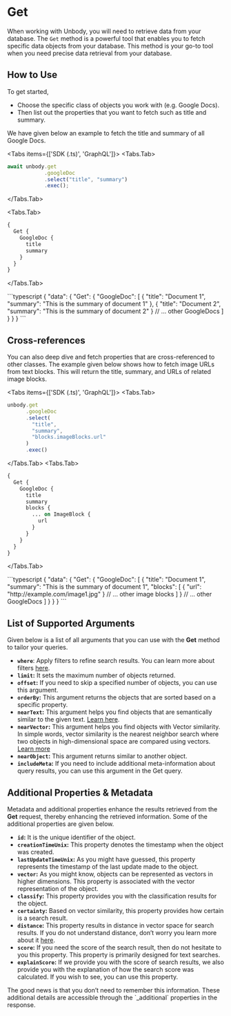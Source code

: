 
# Get

When working with Unbody, you will need to retrieve data from your database. The `Get` method is a powerful tool that enables you to fetch specific data objects from your database. This method is your go-to tool when you need precise data retrieval from your database.

## How to Use

To get started,

- Choose the specific class of objects you work with (e.g. Google Docs).
- Then list out the properties that you want to fetch such as title and summary.

We have given below an example to fetch the title and summary of all Google Docs.

<Tabs items={['SDK (.ts)', 'GraphQL']}>
 <Tabs.Tab>
```typescript copy
await unbody.get
            .googleDoc
            .select("title", "summary")
            .exec();
```
</Tabs.Tab>

  <Tabs.Tab>
```graphql copy
{
  Get {
    GoogleDoc {
      title
      summary
    }
  }
}
```
  </Tabs.Tab>
</Tabs>

<Collapse title="Expected response">
```typescript
{
  "data": {
    "Get": {
      "GoogleDoc": [
        {
          "title": "Document 1",
          "summary": "This is the summary of document 1"
        },
        {
          "title": "Document 2",
          "summary": "This is the summary of document 2"
        }
        // ... other GoogleDocs
      ]
    }
  }
}
```
</Collapse>

## **Cross-references**

You can also deep dive and fetch properties that are cross-referenced to other classes. The example given below shows how to fetch image URLs from text blocks. This will return the title, summary, and URLs of related image blocks.

<Tabs items={['SDK (.ts)', 'GraphQL']}>
  <Tabs.Tab>
```typescript copy
unbody.get
      .googleDoc
      .select(
        "title",
        "summary",
        "blocks.imageBlocks.url"
      )
      .exec()
```
</Tabs.Tab>
  <Tabs.Tab>
```graphql copy
{
  Get {
    GoogleDoc {
      title
      summary
      blocks {
        ... on ImageBlock {
          url
        }
      }
    }
  }
}
```
  </Tabs.Tab>

</Tabs>


<Collapse title="Expected response">
```typescript
{
  "data": {
    "Get": {
      "GoogleDoc": [
        {
          "title": "Document 1",
          "summary": "This is the summary of document 1",
          "blocks": [
            {
              "url": "http://example.com/image1.jpg"
            }
            // ... other image blocks
          ]
        }
        // ... other GoogleDocs
      ]
    }
  }
}
```
</Collapse>

## **List of Supported Arguments**

Given below is a list of all arguments that you can use with the **Get** method to tailor your queries.

- **`where`**: Apply filters to refine search results. You can learn more about filters [here](/content-api/filters).
- **`limit`:** It sets the maximum number of objects returned.
- **`offset`:** If you need to skip a specified number of objects, you can use this argument.
- **`orderBy`:** This argument returns the objects that are sorted based on a specific property.
- **`nearText`:** This argument helps you find objects that are semantically similar to the given text. [Learn here](/content-api/search/semantic-search).
- **`nearVector`:** This argument helps you find objects with Vector similarity. In simple words, vector similarity is the nearest neighbor search where two objects in high-dimensional space are compared using vectors. [Learn more](content-api/search/semantic-search#utilizing-custom-vectors)
- **`nearObject`:** This argument returns similar to another object.
- **`includeMeta`:** If you need to include additional meta-information about query results, you can use this argument in the Get query.

## **Additional Properties & Metadata**

Metadata and additional properties enhance the results retrieved from the **Get** request, thereby enhancing the retrieved information. Some of the additional properties are given below.

- **`id`:** It is the unique identifier of the object.
- **`creationTimeUnix`:** This property denotes the timestamp when the object was created.
- **`lastUpdateTimeUnix`:** As you might have guessed, this property represents the timestamp of the last update made to the object.
- **`vector`:** As you might know, objects can be represented as vectors in higher dimensions. This property is associated with the vector representation of the object.
- **`classify`:** This property provides you with the classification results for the object.
- **`certainty`:** Based on vector similarity, this property provides how certain is a search result.
- **`distance`:** This property results in distance in vector space for search results. If you do not understand distance, don’t worry you learn more about it [here](https://ocw.mit.edu/ans7870/18/18.013a/textbook/HTML/chapter03/section08.html#:~:text=The%20distance%20between%20two%20vectors,we%20have%20the%20Pythagorean%20theorem.).
- **`score`:** If you need the score of the search result, then do not hesitate to you this property. This property is primarily designed for text searches.
- **`explainScore`:** If we provide you with the score of search results, we also provide you with the explanation of how the search score was calculated. If you wish to see, you can use this property.

<Callout type="info" emoji="ℹ️">
  The good news is that you don’t need to remember this information. These
  additional details are accessible through the `_additional` properties in the
  response.
</Callout>
